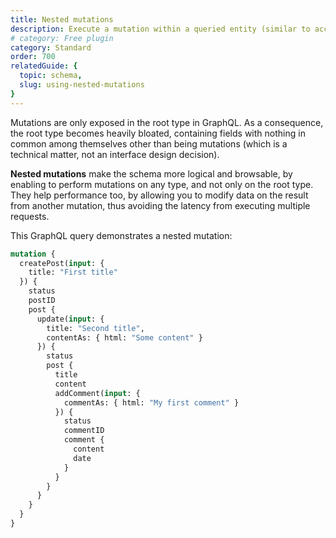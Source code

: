 ```yaml
---
title: Nested mutations
description: Execute a mutation within a queried entity (similar to accessing a field), and not only on the root type in the GraphQL query.
# category: Free plugin
category: Standard
order: 700
relatedGuide: {
  topic: schema,
  slug: using-nested-mutations
}
---
```


Mutations are only exposed in the root type in GraphQL. As a consequence, the root type becomes heavily bloated, containing fields with nothing in common among themselves other than being mutations (which is a technical matter, not an interface design decision).

**Nested mutations** make the schema more logical and browsable, by enabling to perform mutations on any type, and not only on the root type. They help performance too, by allowing you to modify data on the result from another mutation, thus avoiding the latency from executing multiple requests.

This GraphQL query demonstrates a nested mutation:

```graphql
mutation {
  createPost(input: {
    title: "First title"
  }) {
    status
    postID
    post {
      update(input: {
        title: "Second title",
        contentAs: { html: "Some content" }
      }) {
        status
        post {
          title
          content
          addComment(input: {
            commentAs: { html: "My first comment" }
          }) {
            status
            commentID
            comment {
              content
              date
            }
          }
        }
      }
    }
  }
}
```
